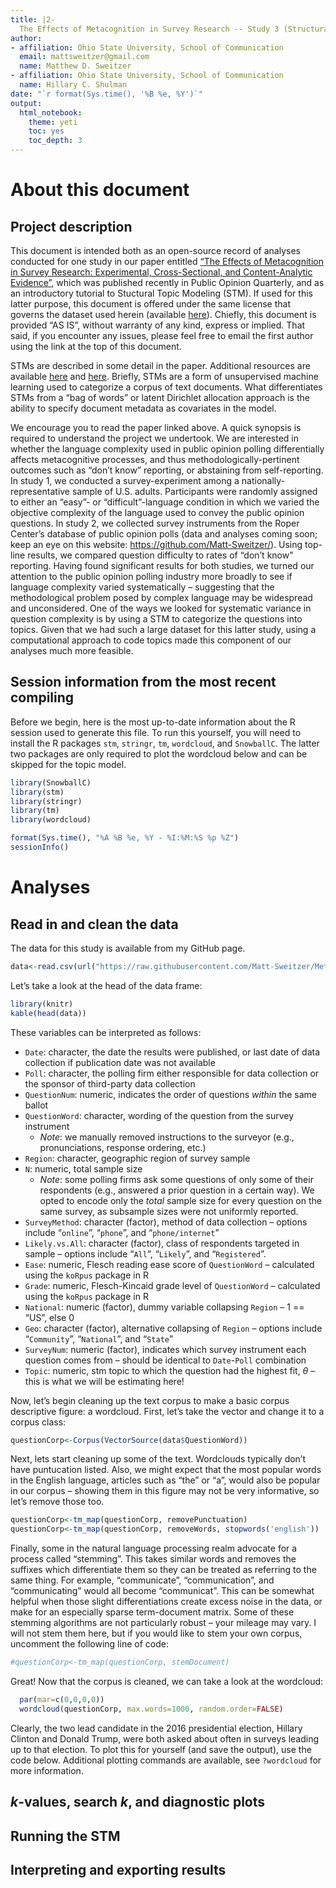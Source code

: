 ```yaml
---
title: |2-
  The Effects of Metacognition in Survey Research -- Study 3 (Structural Topic Model)
author:
- affiliation: Ohio State University, School of Communication
  email: mattsweitzer@gmail.com
  name: Matthew D. Sweitzer
- affiliation: Ohio State University, School of Communication
  name: Hillary C. Shulman
date: "`r format(Sys.time(), '%B %e, %Y')`"
output:
  html_notebook:
    theme: yeti
    toc: yes
    toc_depth: 3
---
```


# About this document

## Project description

This document is intended both as an open-source record of analyses conducted for one study in our paper entitled ["The Effects of Metacognition in Survey Research: Experimental, Cross-Sectional, and Content-Analytic Evidence"](https://github.com/Matt-Sweitzer/Papers/blob/master/SweitzerShulman2018.pdf), which was published recently in Public Opinion Quarterly, and as an introductory tutorial to Stuctural Topic Modeling (STM). If used for this latter purpose, this document is offered under the same license that governs the dataset used herein (available [here](https://github.com/Matt-Sweitzer/Metacognition_Surveys/blob/master/LICENSE)). Chiefly, this document is provided "AS IS", without warranty of any kind, express or implied. That said, if you encounter any issues, please feel free to email the first author using the link at the top of this document.

STMs are described in some detail in the paper. Additional resources are available [here](http://www.structuraltopicmodel.com/) and [here](http://scholar.harvard.edu/files/dtingley/files/topicmodelsopenendedexperiments.pdf). Briefly, STMs are a form of unsupervised machine learning used to categorize a corpus of text documents. What differentiates STMs from a "bag of words" or latent Dirichlet allocation approach is the ability to specify document metadata as covariates in the model.

We encourage you to read the paper linked above. A quick synopsis is required to understand the project we undertook. We are interested in whether the language complexity used in public opinion polling differentially affects metacognitive processes, and thus methodologically-pertinent outcomes such as "don't know" reporting, or abstaining from self-reporting. In study 1, we conducted a survey-experiment among a nationally-representative sample of U.S. adults. Participants were randomly assigned to either an "easy"- or "difficult"-language condition in which we varied the objective complexity of the language used to convey the public opinion questions. In study 2, we collected survey instruments from the Roper Center's database of public opinion polls (data and analyses coming soon; keep an eye on this website: [https://github.com/Matt-Sweitzer/](https://github.com/Matt-Sweitzer/)). Using top-line results, we compared question difficulty to rates of "don't know" reporting. Having found significant results for both studies, we turned our attention to the public opinion polling industry more broadly to see if language complexity varied systematically -- suggesting that the methodological problem posed by complex language may be widespread and unconsidered. One of the ways we looked for systematic variance in question complexity is by using a STM to categorize the questions into topics. Given that we had such a large dataset for this latter study, using a computational approach to code topics made this component of our analyses much more feasible.

## Session information from the most recent compiling

Before we begin, here is the most up-to-date information about the R session used to generate this file. To run this yourself, you will need to install the R packages `stm`, `stringr`, `tm`, `wordcloud`, and `SnowballC`. The latter two packages are only required to plot the wordcloud below and can be skipped for the topic model.

```r
library(SnowballC)
library(stm)
library(stringr)
library(tm)
library(wordcloud)
```

```r
format(Sys.time(), "%A %B %e, %Y - %I:%M:%S %p %Z")
sessionInfo()
```

# Analyses

## Read in and clean the data

The data for this study is available from my GitHub page.

```r
data<-read.csv(url("https://raw.githubusercontent.com/Matt-Sweitzer/Metacognition_Surveys/master/Study_3/Data/2016PollsFinal.csv"))
```

Let's take a look at the head of the data frame:

```r
library(knitr)
kable(head(data))
```

These variables can be interpreted as follows:

* `Date`: character, the date the results were published, or last date of data collection if publication date was not available
* `Poll`: character, the polling firm either responsible for data collection or the sponsor of third-party data collection
* `QuestionNum`: numeric, indicates the order of questions *within* the same ballot
* `QuestionWord`: character, wording of the question from the survey instrument
  + *Note*: we manually removed instructions to the surveyor (e.g., pronunciations, response ordering, etc.)
* `Region`: character, geographic region of survey sample
* `N`: numeric, total sample size
  + *Note*: some polling firms ask some questions of only some of their respondents (e.g., answered a prior question in a certain way). We opted to encode only the *total* sample size for every question on the same survey, as subsample sizes were not uniformly reported.
* `SurveyMethod`: character (factor), method of data collection -- options include "`online`", "`phone`", and "`phone/internet`"
* `Likely.vs.All`: character (factor), class of respondents targeted in sample -- options include "`All`", "`Likely`", and "`Registered`".
* `Ease`: numeric, Flesch reading ease score of `QuestionWord` -- calculated using the `koRpus` package in R
* `Grade`: numeric, Flesch-Kincaid grade level of `QuestionWord` -- calculated using the `koRpus` package in R
* `National`: numeric (factor), dummy variable collapsing `Region` -- 1 == "US", else 0
* `Geo`: character (factor), alternative collapsing of `Region` -- options include "`Community`", "`National`", and "`State`"
* `SurveyNum`: numeric (factor), indicates which survey instrument each question comes from -- should be identical to `Date`-`Poll` combination
* `Topic`: numeric, stm topic to which the question had the highest fit, $\theta$ -- this is what we will be estimating here!

Now, let's begin cleaning up the text corpus to make a basic corpus descriptive figure: a wordcloud. First, let's take the vector and change it to a corpus class:

```r
questionCorp<-Corpus(VectorSource(data$QuestionWord))
```

Next, lets start cleaning up some of the text. Wordclouds typically don't have puntucation listed. Also, we might expect that the most popular words in the English language, articles such as "the" or "a", would also be popular in our corpus -- showing them in this figure may not be very informative, so let's remove those too.

```r
questionCorp<-tm_map(questionCorp, removePunctuation)
questionCorp<-tm_map(questionCorp, removeWords, stopwords('english'))
```

Finally, some in the natural language processing realm advocate for a process called "stemming". This takes similar words and removes the suffixes which differentiate them so they can be treated as referring to the same thing. For example, "communicate", "communication", and "communicating" would all become "communicat". This can be somewhat helpful when those slight differentiations create excess noise in the data, or make for an especially sparse term-document matrix. Some of these stemming algorithms are not particularly robust -- your mileage may vary. I will not stem them here, but if you would like to stem your own corpus, uncomment the following line of code:

```r
#questionCorp<-tm_map(questionCorp, stemDocument)
```

Great! Now that the corpus is cleaned, we can take a look at the wordcloud:

```r
  par(mar=c(0,0,0,0))
  wordcloud(questionCorp, max.words=1000, random.order=FALSE)
```

Clearly, the two lead candidate in the 2016 presidential election, Hillary Clinton and Donald Trump, were both asked about often in surveys leading up to that election. To plot this for yourself (and save the output), use the code below. Additional plotting commands are available, see `?wordcloud` for more information.

## *k*-values, search *k*, and diagnostic plots

## Running the STM

## Interpreting and exporting results